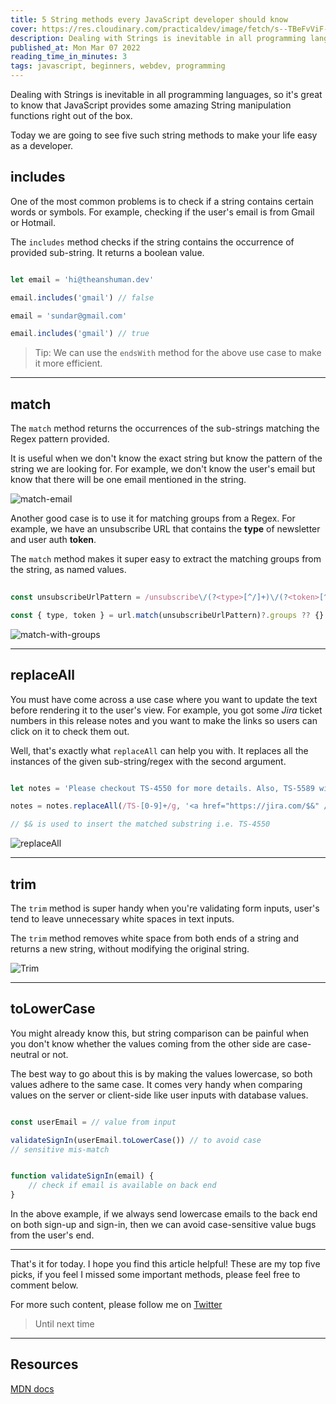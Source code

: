 ```yaml
---
title: 5 String methods every JavaScript developer should know
cover: https://res.cloudinary.com/practicaldev/image/fetch/s--TBeFvViF--/c_imagga_scale,f_auto,fl_progressive,h_420,q_auto,w_1000/https://dev-to-uploads.s3.amazonaws.com/uploads/articles/tctr0e8et2ycy1eugtyl.png
description: Dealing with Strings is inevitable in all programming languages, so it's great to know that...
published_at: Mon Mar 07 2022
reading_time_in_minutes: 3
tags: javascript, beginners, webdev, programming
---
```


Dealing with Strings is inevitable in all programming languages, so it's great to know that JavaScript provides some amazing String manipulation functions right out of the box.

Today we are going to see five such string methods to make your life easy as a developer.

## includes

One of the most common problems is to check if a string contains certain words or symbols. For example, checking if the user's email is from Gmail or Hotmail.

The `includes` method checks if the string contains the occurrence of provided sub-string. It returns a boolean value.

```ts

let email = 'hi@theanshuman.dev'

email.includes('gmail') // false

email = 'sundar@gmail.com'

email.includes('gmail') // true

```

> Tip: We can use the `endsWith` method for the above use case to make it more efficient.

---

## match

The `match` method returns the occurrences of the sub-strings matching the Regex pattern provided.

It is useful when we don't know the exact string but know the pattern of the string we are looking for. For example, we don't know the user's email but know that there will be one email mentioned in the string.

![match-email](https://dev-to-uploads.s3.amazonaws.com/uploads/articles/ws80xd8gcj2zke8740i4.png)
 
Another good case is to use it for matching groups from a Regex. For example, we have an unsubscribe URL that contains the **type** of newsletter and user auth **token**.

The `match` method makes it super easy to extract the matching groups from the string, as named values.

```js
  
const unsubscribeUrlPattern = /unsubscribe\/(?<type>[^/]+)\/(?<token>[^/]+)/

const { type, token } = url.match(unsubscribeUrlPattern)?.groups ?? {}

```

![match-with-groups](https://dev-to-uploads.s3.amazonaws.com/uploads/articles/jcum9ilb8f5spohfr3ue.png)

---

## replaceAll

You must have come across a use case where you want to update the text before rendering it to the user's view. For example, you got some _Jira_ ticket numbers in this release notes and you want to make the links so users can click on it to check them out.

Well, that's exactly what `replaceAll` can help you with. It replaces all the instances of the given sub-string/regex with the second argument.

```ts

let notes = 'Please checkout TS-4550 for more details. Also, TS-5589 will have test instructions.'

notes = notes.replaceAll(/TS-[0-9]+/g, '<a href="https://jira.com/$&" />')

// $& is used to insert the matched substring i.e. TS-4550

```

![replaceAll](https://dev-to-uploads.s3.amazonaws.com/uploads/articles/iej2m78hqq0lyivgl0jc.png)

---

## trim

The `trim` method is super handy when you're validating form inputs, user's tend to leave unnecessary white spaces in text inputs. 

The `trim` method removes white space from both ends of a string and returns a new string, without modifying the original string.

![Trim](https://dev-to-uploads.s3.amazonaws.com/uploads/articles/ifevno7yuzqy1eks0at4.png)

---

## toLowerCase

You might already know this, but string comparison can be painful when you don't know whether the values coming from the other side are case-neutral or not.

The best way to go about this is by making the values lowercase, so both values adhere to the same case. It comes very handy when comparing values on the server or client-side like user inputs with database values.

```ts

const userEmail = // value from input

validateSignIn(userEmail.toLowerCase()) // to avoid case 
// sensitive mis-match


function validateSignIn(email) {
    // check if email is available on back end
}

```

In the above example, if we always send lowercase emails to the back end on both sign-up and sign-in, then we can avoid case-sensitive value bugs from the user's end.

---

That's it for today. I hope you find this article helpful!
These are my top five picks, if you feel I missed some important methods, please feel free to comment below.

For more such content, please follow me on [Twitter](https://twitter.com/sun_anshuman)

> Until next time

 

---

## Resources

[MDN docs](https://developer.mozilla.org/en-US/docs/Web/JavaScript/Reference/Global_Objects/String)


    
